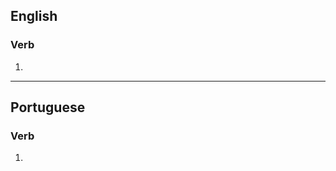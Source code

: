 ==English==

===Verb===
{{head|en|verb form}}

# {{en-third-person singular of|finalize}}

----

==Portuguese==

===Verb===
{{head|pt|verb form}}

# {{pt-verb-form-of|finalizar}}